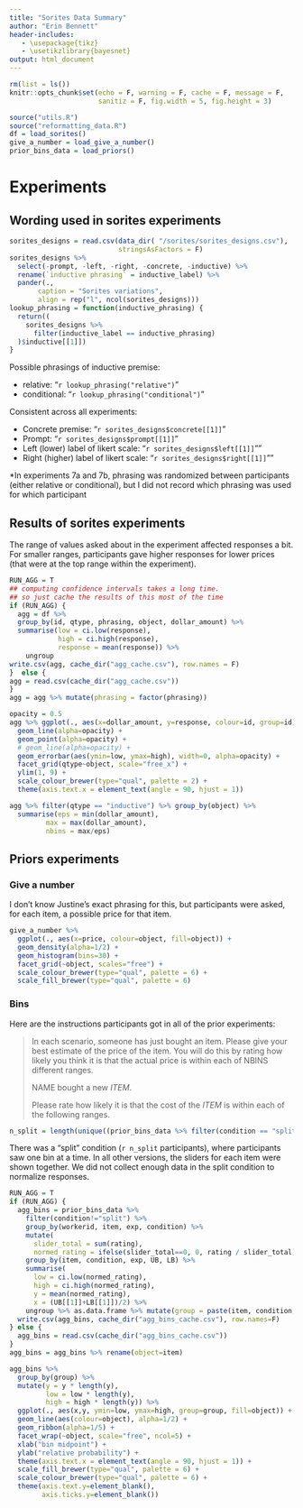 ```yaml
---
title: "Sorites Data Summary"
author: "Erin Bennett"
header-includes:
   - \usepackage{tikz}
   - \usetikzlibrary{bayesnet}
output: html_document
---
```


```r
rm(list = ls())
knitr::opts_chunk$set(echo = F, warning = F, cache = F, message = F,
                      sanitiz = F, fig.width = 5, fig.height = 3)
```

```r
source("utils.R")
source("reformatting_data.R")
df = load_sorites()
give_a_number = load_give_a_number()
prior_bins_data = load_priors()
```

# Experiments

## Wording used in sorites experiments

```r
sorites_designs = read.csv(data_dir( "/sorites/sorites_designs.csv"),
                           stringsAsFactors = F)
sorites_designs %>%
  select(-prompt, -left, -right, -concrete, -inductive) %>%
  rename(`inductive phrasing` = inductive_label) %>%
  pander(.,
       caption = "Sorites variations",
       align = rep("l", ncol(sorites_designs)))
lookup_phrasing = function(inductive_phrasing) {
  return((
    sorites_designs %>%
      filter(inductive_label == inductive_phrasing)
  )$inductive[[1]])
}
```

Possible phrasings of inductive premise:

* relative: "`r lookup_phrasing("relative")`"
* conditional: "`r lookup_phrasing("conditional")`"

Consistent across all experiments:

* Concrete premise: "`r sorites_designs$concrete[[1]]`"
* Prompt: "`r sorites_designs$prompt[[1]]`"
* Left (lower) label of likert scale: "`r sorites_designs$left[[1]]`""
* Right (higher) label of likert scale: "`r sorites_designs$right[[1]]`""

*In experiments 7a and 7b, phrasing was randomized between participants (either relative or conditional), but I did not record which phrasing was used for which participant

## Results of sorites experiments

The range of values asked about in the experiment affected responses a bit. For smaller ranges, participants gave higher responses for lower prices (that were at the top range within the experiment).


```r
RUN_AGG = T
## computing confidence intervals takes a long time.
## so just cache the results of this most of the time
if (RUN_AGG) {
  agg = df %>%
  group_by(id, qtype, phrasing, object, dollar_amount) %>%
  summarise(low = ci.low(response),
            high = ci.high(response),
            response = mean(response)) %>%
    ungroup
write.csv(agg, cache_dir("agg_cache.csv"), row.names = F)
}  else {
agg = read.csv(cache_dir("agg_cache.csv"))
}
agg = agg %>% mutate(phrasing = factor(phrasing))
```

```r
opacity = 0.5
agg %>% ggplot(., aes(x=dollar_amount, y=response, colour=id, group=id)) +
  geom_line(alpha=opacity) +
  geom_point(alpha=opacity) +
  # geom_line(alpha=opacity) +
  geom_errorbar(aes(ymin=low, ymax=high), width=0, alpha=opacity) +
  facet_grid(qtype~object, scale="free_x") +
  ylim(1, 9) +
  scale_colour_brewer(type="qual", palette = 2) +
  theme(axis.text.x = element_text(angle = 90, hjust = 1))
```

```r
agg %>% filter(qtype == "inductive") %>% group_by(object) %>%
  summarise(eps = min(dollar_amount),
         max = max(dollar_amount),
         nbins = max/eps)
```


## Priors experiments

### Give a number

I don't know Justine's exact phrasing for this, but participants were asked, for each item, a possible price for that item.

```r
give_a_number %>%
  ggplot(., aes(x=price, colour=object, fill=object)) +
  geom_density(alpha=1/2) +
  geom_histogram(bins=30) +
  facet_grid(~object, scales="free") +
  scale_colour_brewer(type="qual", palette = 6) +
  scale_fill_brewer(type="qual", palette = 6)
```


### Bins

Here are the instructions participants got in all of the prior experiments:

> In each scenario, someone has just bought an item. Please give your best estimate of the price of the item. You will do this by rating how likely you think it is that the actual price is within each of NBINS different ranges.
> 
> NAME bought a new *ITEM*.
> 
> Please rate how likely it is that the cost of the *ITEM* is within each of the following ranges.

```r
n_split = length(unique((prior_bins_data %>% filter(condition == "split"))$workerid))
```

There was a "split" condition (`r n_split` participants), where participants saw one bin at a time. In all other versions, the sliders for each item were shown together. We did not collect enough data in the split condition to normalize responses.

```r
RUN_AGG = T
if (RUN_AGG) {
  agg_bins = prior_bins_data %>%
    filter(condition!="split") %>%
    group_by(workerid, item, exp, condition) %>%
    mutate(
      slider_total = sum(rating),
      normed_rating = ifelse(slider_total==0, 0, rating / slider_total)) %>%
    group_by(item, condition, exp, UB, LB) %>%
    summarise(
      low = ci.low(normed_rating),
      high = ci.high(normed_rating),
      y = mean(normed_rating),
      x = (UB[[1]]+LB[[1]])/2) %>%
    ungroup %>% as.data.frame %>% mutate(group = paste(item, condition, exp))
  write.csv(agg_bins, cache_dir("agg_bins_cache.csv"), row.names=F)
} else {
  agg_bins = read.csv(cache_dir("agg_bins_cache.csv"))
}
agg_bins = agg_bins %>% rename(object=item)
```

```r
agg_bins %>%
  group_by(group) %>%
  mutate(y = y * length(y),
         low = low * length(y),
         high = high * length(y)) %>%
  ggplot(., aes(x,y, ymin=low, ymax=high, group=group, fill=object)) +
  geom_line(aes(colour=object), alpha=1/2) +
  geom_ribbon(alpha=1/5) +
  facet_wrap(~object, scale="free", ncol=5) +
  xlab("bin midpoint") +
  ylab("relative probability") +
  theme(axis.text.x = element_text(angle = 90, hjust = 1)) +
  scale_fill_brewer(type="qual", palette = 6) +
  scale_colour_brewer(type="qual", palette = 6) +
  theme(axis.text.y=element_blank(),
        axis.ticks.y=element_blank())
```

